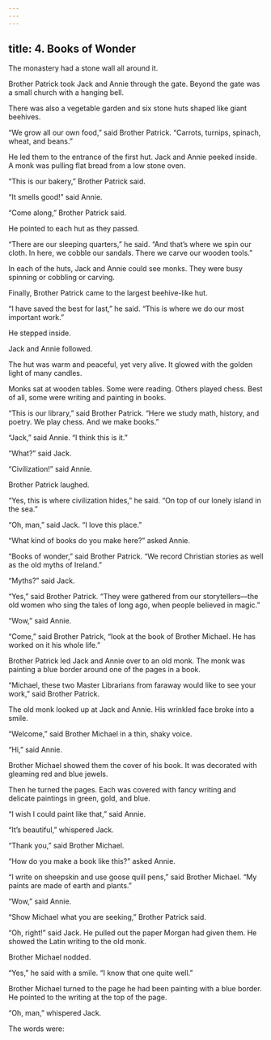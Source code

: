 ```yaml
---
---
---
```

title: 4. Books of Wonder
---



The monastery had a stone wall all around it.

Brother Patrick took Jack and Annie through the gate. Beyond the gate was a small church with a hanging bell.

There was also a vegetable garden and six stone huts shaped like giant beehives.

“We grow all our own food,” said Brother Patrick. “Carrots, turnips, spinach, wheat, and beans.”

He led them to the entrance of the first hut. Jack and Annie peeked inside. A monk was pulling flat bread from a low stone oven.

“This is our bakery,” Brother Patrick said.

“It smells good!” said Annie.

“Come along,” Brother Patrick said.

He pointed to each hut as they passed.

“There are our sleeping quarters,” he said. “And that’s where we spin our cloth. In here, we cobble our sandals. There we carve our wooden tools.”

In each of the huts, Jack and Annie could see monks. They were busy spinning or cobbling or carving.

Finally, Brother Patrick came to the largest beehive-like hut.

“I have saved the best for last,” he said. “This is where we do our most important work.”

He stepped inside.

Jack and Annie followed.

The hut was warm and peaceful, yet very alive. It glowed with the golden light of many candles.

Monks sat at wooden tables. Some were reading. Others played chess. Best of all, some were writing and painting in books.

“This is our library,” said Brother Patrick. “Here we study math, history, and poetry. We play chess. And we make books.”

“Jack,” said Annie. “I think this is it.”

“What?” said Jack.

“Civilization!” said Annie.

Brother Patrick laughed.

“Yes, this is where civilization hides,” he said. “On top of our lonely island in the sea.”

“Oh, man,” said Jack. “I love this place.”

“What kind of books do you make here?” asked Annie.

“Books of wonder,” said Brother Patrick. “We record Christian stories as well as the old myths of Ireland.”

“Myths?” said Jack.

“Yes,” said Brother Patrick. “They were gathered from our storytellers—the old women who sing the tales of long ago, when people believed in magic.”

“Wow,” said Annie.

“Come,” said Brother Patrick, “look at the book of Brother Michael. He has worked on it his whole life.”

Brother Patrick led Jack and Annie over to an old monk. The monk was painting a blue border around one of the pages in a book.

“Michael, these two Master Librarians from faraway would like to see your work,” said Brother Patrick.

The old monk looked up at Jack and Annie. His wrinkled face broke into a smile.

“Welcome,” said Brother Michael in a thin, shaky voice.

“Hi,” said Annie.



Brother Michael showed them the cover of his book. It was decorated with gleaming red and blue jewels.

Then he turned the pages. Each was covered with fancy writing and delicate paintings in green, gold, and blue.

“I wish I could paint like that,” said Annie.

“It’s beautiful,” whispered Jack.

“Thank you,” said Brother Michael.

“How do you make a book like this?” asked Annie.

“I write on sheepskin and use goose quill pens,” said Brother Michael. “My paints are made of earth and plants.”

“Wow,” said Annie.

“Show Michael what you are seeking,” Brother Patrick said.

“Oh, right!” said Jack. He pulled out the paper Morgan had given them. He showed the Latin writing to the old monk.

Brother Michael nodded.

“Yes,” he said with a smile. “I know that one quite well.”

Brother Michael turned to the page he had been painting with a blue border. He pointed to the writing at the top of the page.

“Oh, man,” whispered Jack.

The words were:
